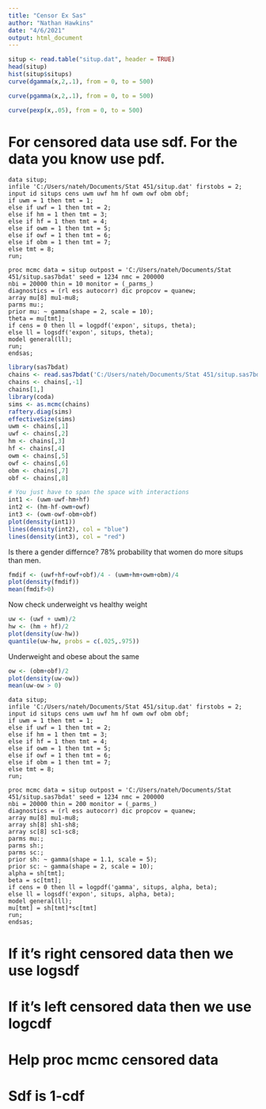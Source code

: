---
title: "Censor Ex Sas"
author: "Nathan Hawkins"
date: "4/6/2021"
output: html_document
---

```{r}
situp <- read.table("situp.dat", header = TRUE)
head(situp)
hist(situp$situps)
curve(dgamma(x,2,.1), from = 0, to = 500)

curve(pgamma(x,2,.1), from = 0, to = 500)

curve(pexp(x,.05), from = 0, to = 500)

```

# For censored data use sdf. For the data you know use pdf.
```{sas}

data situp;
infile 'C:/Users/nateh/Documents/Stat 451/situp.dat' firstobs = 2;
input id situps cens uwm uwf hm hf owm owf obm obf;
if uwm = 1 then tmt = 1;
else if uwf = 1 then tmt = 2;
else if hm = 1 then tmt = 3;
else if hf = 1 then tmt = 4;
else if owm = 1 then tmt = 5;
else if owf = 1 then tmt = 6;
else if obm = 1 then tmt = 7;
else tmt = 8;
run;

proc mcmc data = situp outpost = 'C:/Users/nateh/Documents/Stat 451/situp.sas7bdat' seed = 1234 nmc = 200000
nbi = 20000 thin = 10 monitor = (_parms_)
diagnostics = (rl ess autocorr) dic propcov = quanew;
array mu[8] mu1-mu8;
parms mu:;
prior mu: ~ gamma(shape = 2, scale = 10);
theta = mu[tmt];
if cens = 0 then ll = logpdf('expon', situps, theta);
else ll = logsdf('expon', situps, theta);
model general(ll);
run;
endsas;
```

```{r}
library(sas7bdat)
chains <- read.sas7bdat('C:/Users/nateh/Documents/Stat 451/situp.sas7bdat')
chains <- chains[,-1]
chains[1,]
library(coda)
sims <- as.mcmc(chains)
raftery.diag(sims)
effectiveSize(sims)
uwm <- chains[,1]
uwf <- chains[,2]
hm <- chains[,3]
hf <- chains[,4]
owm <- chains[,5]
owf <- chains[,6]
obm <- chains[,7]
obf <- chains[,8]

# You just have to span the space with interactions
int1 <- (uwm-uwf-hm+hf)
int2 <- (hm-hf-owm+owf)
int3 <- (owm-owf-obm+obf)
plot(density(int1))
lines(density(int2), col = "blue")
lines(density(int3), col = "red")
```

Is there a gender differnce?
78% probability that women do more situps than men.
```{r}
fmdif <- (uwf+hf+owf+obf)/4 - (uwm+hm+owm+obm)/4
plot(density(fmdif))
mean(fmdif>0)
```

Now check underweight vs healthy weight
```{r}
uw <- (uwf + uwm)/2
hw <- (hm + hf)/2
plot(density(uw-hw))
quantile(uw-hw, probs = c(.025,.975))
```
Underweight and obese
about the same
```{r}
ow <- (obm+obf)/2
plot(density(uw-ow))
mean(uw-ow > 0)
```




```{sas}
data situp;
infile 'C:/Users/nateh/Documents/Stat 451/situp.dat' firstobs = 2;
input id situps cens uwm uwf hm hf owm owf obm obf;
if uwm = 1 then tmt = 1;
else if uwf = 1 then tmt = 2;
else if hm = 1 then tmt = 3;
else if hf = 1 then tmt = 4;
else if owm = 1 then tmt = 5;
else if owf = 1 then tmt = 6;
else if obm = 1 then tmt = 7;
else tmt = 8;
run;

proc mcmc data = situp outpost = 'C:/Users/nateh/Documents/Stat 451/situp.sas7bdat' seed = 1234 nmc = 200000
nbi = 20000 thin = 200 monitor = (_parms_)
diagnostics = (rl ess autocorr) dic propcov = quanew;
array mu[8] mu1-mu8;
array sh[8] sh1-sh8;
array sc[8] sc1-sc8;
parms mu:;
parms sh:;
parms sc:;
prior sh: ~ gamma(shape = 1.1, scale = 5);
prior sc: ~ gamma(shape = 2, scale = 10);
alpha = sh[tmt];
beta = sc[tmt];
if cens = 0 then ll = logpdf('gamma', situps, alpha, beta);
else ll = logsdf('expon', situps, alpha, beta);
model general(ll);
mu[tmt] = sh[tmt]*sc[tmt]
run;
endsas;
```

# If it's right censored data then we use logsdf
# If it's left censored data then we use logcdf
# Help proc mcmc censored data
# Sdf is 1-cdf